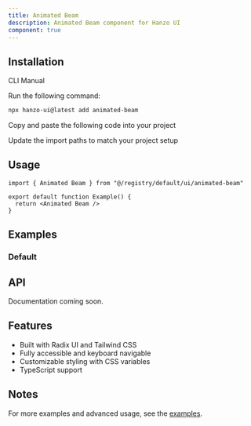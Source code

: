 ```yaml
---
title: Animated Beam
description: Animated Beam component for Hanzo UI
component: true
---
```


<ComponentPreview name="animated-beam-demo" />

## Installation

<Tabs defaultValue="cli">

<TabsList>
  <TabsTrigger value="cli">CLI</TabsTrigger>
  <TabsTrigger value="manual">Manual</TabsTrigger>
</TabsList>

<TabsContent value="cli">

<Steps>

<Step>Run the following command:</Step>

```bash
npx hanzo-ui@latest add animated-beam
```

</Steps>

</TabsContent>

<TabsContent value="manual">

<Steps>

<Step>Copy and paste the following code into your project</Step>

<ComponentSource name="animated-beam" />

<Step>Update the import paths to match your project setup</Step>

</Steps>

</TabsContent>

</Tabs>

## Usage

```tsx
import { Animated Beam } from "@/registry/default/ui/animated-beam"

export default function Example() {
  return <Animated Beam />
}
```

## Examples

### Default

<ComponentPreview name="animated-beam-demo" />

## API

Documentation coming soon.

## Features

- Built with Radix UI and Tailwind CSS
- Fully accessible and keyboard navigable
- Customizable styling with CSS variables
- TypeScript support

## Notes

For more examples and advanced usage, see the [examples](/examples).
